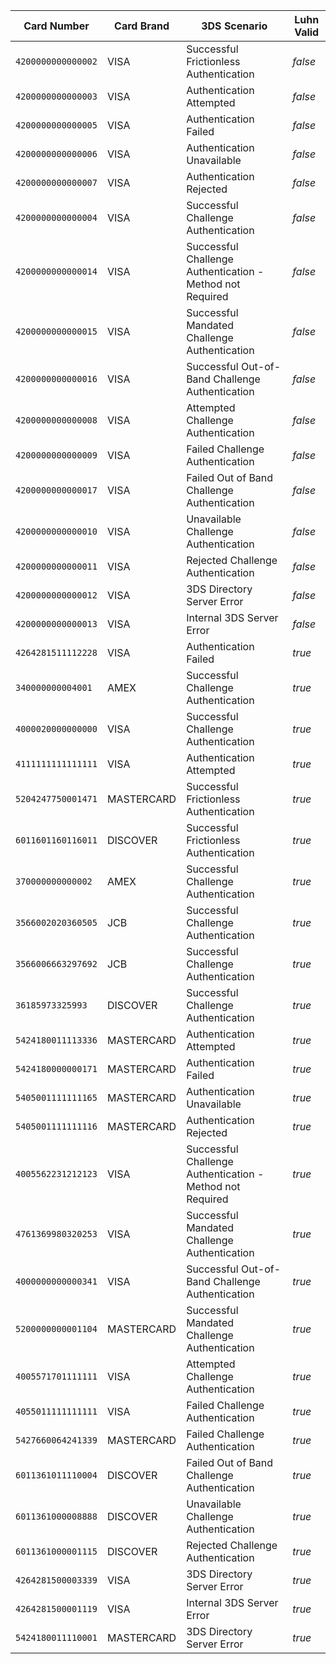 | Card Number        | Card Brand  | 3DS Scenario                                                | Luhn Valid |
|--------------------|------------ | ----------------------------------------------------------- | ---------- |
| `4200000000000002` | VISA        | Successful Frictionless Authentication                      | _false_    |
| `4200000000000003` | VISA        | Authentication Attempted                                    | _false_    |
| `4200000000000005` | VISA        | Authentication Failed                                       | _false_    |
| `4200000000000006` | VISA        | Authentication Unavailable                                  | _false_    |
| `4200000000000007` | VISA        | Authentication Rejected                                     | _false_    |
| `4200000000000004` | VISA        | Successful Challenge Authentication                         | _false_    |
| `4200000000000014` | VISA        | Successful Challenge Authentication - Method not Required   | _false_    |
| `4200000000000015` | VISA        | Successful Mandated Challenge Authentication                | _false_    |
| `4200000000000016` | VISA        | Successful Out-of-Band Challenge Authentication             | _false_    |
| `4200000000000008` | VISA        | Attempted Challenge Authentication                          | _false_    |
| `4200000000000009` | VISA        | Failed Challenge Authentication                             | _false_    |
| `4200000000000017` | VISA        | Failed Out of Band Challenge Authentication                 | _false_    |
| `4200000000000010` | VISA        | Unavailable Challenge Authentication                        | _false_    |
| `4200000000000011` | VISA        | Rejected Challenge Authentication                           | _false_    |
| `4200000000000012` | VISA        | 3DS Directory Server Error                                  | _false_    |
| `4200000000000013` | VISA        | Internal 3DS Server Error                                   | _false_    |
| `4264281511112228` | VISA        | Authentication Failed                                       | _true_     |
| `340000000004001`  | AMEX        | Successful Challenge Authentication                         | _true_     |
| `4000020000000000` | VISA        | Successful Challenge Authentication                         | _true_     |
| `4111111111111111` | VISA        | Authentication Attempted                                    | _true_     |
| `5204247750001471` | MASTERCARD  | Successful Frictionless Authentication                      | _true_     |
| `6011601160116011` | DISCOVER    | Successful Frictionless Authentication                      | _true_     |
| `370000000000002`  | AMEX        | Successful Challenge Authentication                         | _true_     |
| `3566002020360505` | JCB         | Successful Challenge Authentication                         | _true_     |
| `3566006663297692` | JCB         | Successful Challenge Authentication                         | _true_     |
| `36185973325993`   | DISCOVER    | Successful Challenge Authentication                         | _true_     |
| `5424180011113336` | MASTERCARD  | Authentication Attempted                                    | _true_     |
| `5424180000000171` | MASTERCARD  | Authentication Failed                                       | _true_     |
| `5405001111111165` | MASTERCARD  | Authentication Unavailable                                  | _true_     |
| `5405001111111116` | MASTERCARD  | Authentication Rejected                                     | _true_     |
| `4005562231212123` | VISA        | Successful Challenge Authentication - Method not Required   | _true_     |
| `4761369980320253` | VISA        | Successful Mandated Challenge Authentication                | _true_     |
| `4000000000000341` | VISA        | Successful Out-of-Band Challenge Authentication             | _true_     |
| `5200000000001104` | MASTERCARD  | Successful Mandated Challenge Authentication                | _true_     |
| `4005571701111111` | VISA        | Attempted Challenge Authentication                          | _true_     |
| `4055011111111111` | VISA        | Failed Challenge Authentication                             | _true_     |
| `5427660064241339` | MASTERCARD  | Failed Challenge Authentication                             | _true_     |
| `6011361011110004` | DISCOVER    | Failed Out of Band Challenge Authentication                 | _true_     |
| `6011361000008888` | DISCOVER    | Unavailable Challenge Authentication                        | _true_     |
| `6011361000001115` | DISCOVER    | Rejected Challenge Authentication                           | _true_     |
| `4264281500003339` | VISA        | 3DS Directory Server Error                                  | _true_     |
| `4264281500001119` | VISA        | Internal 3DS Server Error                                   | _true_     |
| `5424180011110001` | MASTERCARD  | 3DS Directory Server Error                                  | _true_     |
